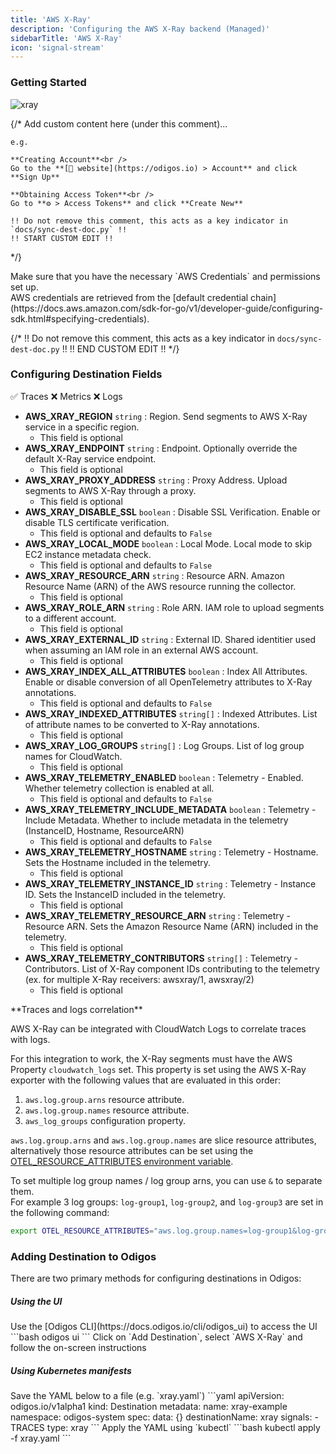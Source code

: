 ```yaml
---
title: 'AWS X-Ray'
description: 'Configuring the AWS X-Ray backend (Managed)'
sidebarTitle: 'AWS X-Ray'
icon: 'signal-stream'
---
```


### Getting Started

<img src="https://d15jtxgb40qetw.cloudfront.net/awsxray.svg" alt="xray" className="not-prose h-20" />

{/*
    Add custom content here (under this comment)...

    e.g.

    **Creating Account**<br />
    Go to the **[🔗 website](https://odigos.io) > Account** and click **Sign Up**

    **Obtaining Access Token**<br />
    Go to **⚙️ > Access Tokens** and click **Create New**

    !! Do not remove this comment, this acts as a key indicator in `docs/sync-dest-doc.py` !!
    !! START CUSTOM EDIT !!
*/}

<Warning>
  Make sure that you have the necessary `AWS Credentials` and permissions set up.<br />
  AWS credentials are retrieved from the [default credential chain](https://docs.aws.amazon.com/sdk-for-go/v1/developer-guide/configuring-sdk.html#specifying-credentials).
</Warning>

{/*
    !! Do not remove this comment, this acts as a key indicator in `docs/sync-dest-doc.py` !!
    !! END CUSTOM EDIT !!
*/}

### Configuring Destination Fields

<Accordion title="Supported Signals:">
  ✅ Traces
  ❌ Metrics
  ❌ Logs
</Accordion>

- **AWS_XRAY_REGION** `string` : Region. Send segments to AWS X-Ray service in a specific region.
  - This field is optional
- **AWS_XRAY_ENDPOINT** `string` : Endpoint. Optionally override the default X-Ray service endpoint.
  - This field is optional
- **AWS_XRAY_PROXY_ADDRESS** `string` : Proxy Address. Upload segments to AWS X-Ray through a proxy.
  - This field is optional
- **AWS_XRAY_DISABLE_SSL** `boolean` : Disable SSL Verification. Enable or disable TLS certificate verification.
  - This field is optional and defaults to `False`
- **AWS_XRAY_LOCAL_MODE** `boolean` : Local Mode. Local mode to skip EC2 instance metadata check.
  - This field is optional and defaults to `False`
- **AWS_XRAY_RESOURCE_ARN** `string` : Resource ARN. Amazon Resource Name (ARN) of the AWS resource running the collector.
  - This field is optional
- **AWS_XRAY_ROLE_ARN** `string` : Role ARN. IAM role to upload segments to a different account.
  - This field is optional
- **AWS_XRAY_EXTERNAL_ID** `string` : External ID. Shared identitier used when assuming an IAM role in an external AWS account.
  - This field is optional
- **AWS_XRAY_INDEX_ALL_ATTRIBUTES** `boolean` : Index All Attributes. Enable or disable conversion of all OpenTelemetry attributes to X-Ray annotations.
  - This field is optional and defaults to `False`
- **AWS_XRAY_INDEXED_ATTRIBUTES** `string[]` : Indexed Attributes. List of attribute names to be converted to X-Ray annotations.
  - This field is optional
- **AWS_XRAY_LOG_GROUPS** `string[]` : Log Groups. List of log group names for CloudWatch.
  - This field is optional
- **AWS_XRAY_TELEMETRY_ENABLED** `boolean` : Telemetry - Enabled. Whether telemetry collection is enabled at all.
  - This field is optional and defaults to `False`
- **AWS_XRAY_TELEMETRY_INCLUDE_METADATA** `boolean` : Telemetry - Include Metadata. Whether to include metadata in the telemetry (InstanceID, Hostname, ResourceARN)
  - This field is optional and defaults to `False`
- **AWS_XRAY_TELEMETRY_HOSTNAME** `string` : Telemetry - Hostname. Sets the Hostname included in the telemetry.
  - This field is optional
- **AWS_XRAY_TELEMETRY_INSTANCE_ID** `string` : Telemetry - Instance ID. Sets the InstanceID included in the telemetry.
  - This field is optional
- **AWS_XRAY_TELEMETRY_RESOURCE_ARN** `string` : Telemetry - Resource ARN. Sets the Amazon Resource Name (ARN) included in the telemetry.
  - This field is optional
- **AWS_XRAY_TELEMETRY_CONTRIBUTORS** `string[]` : Telemetry - Contributors. List of X-Ray component IDs contributing to the telemetry (ex. for multiple X-Ray receivers: awsxray/1, awsxray/2)
  - This field is optional

<Note>
  **Traces and logs correlation**

  AWS X-Ray can be integrated with CloudWatch Logs to correlate traces with logs.

  For this integration to work, the X-Ray segments must have the AWS Property `cloudwatch_logs` set. This property is set using the AWS X-Ray exporter with the following values that are evaluated in this order:

  1. `aws.log.group.arns` resource attribute.
  2. `aws.log.group.names` resource attribute.
  3. `aws_log_groups` configuration property.

  `aws.log.group.arns` and `aws.log.group.names` are slice resource attributes, alternatively those resource attributes can be set using the [OTEL_RESOURCE_ATTRIBUTES environment variable](https://github.com/open-telemetry/opentelemetry-specification/blob/main/specification/resource/sdk.md#specifying-resource-information-via-an-environment-variable).

  To set multiple log group names / log group arns, you can use `&` to separate them.<br />
  For example 3 log groups: `log-group1`, `log-group2`, and `log-group3` are set in the following command:

  ```bash
  export OTEL_RESOURCE_ATTRIBUTES="aws.log.group.names=log-group1&log-group2&log-group3"
  ```
</Note>

### Adding Destination to Odigos

There are two primary methods for configuring destinations in Odigos:

##### **Using the UI**

<Steps>
  <Step>
    Use the [Odigos CLI](https://docs.odigos.io/cli/odigos_ui) to access the UI
    ```bash
    odigos ui
    ```
  </Step>
  <Step>
    Click on `Add Destination`, select `AWS X-Ray` and follow the on-screen instructions
  </Step>
</Steps>

##### **Using Kubernetes manifests**

<Steps>
  <Step>
    Save the YAML below to a file (e.g. `xray.yaml`)
    ```yaml
    apiVersion: odigos.io/v1alpha1
    kind: Destination
    metadata:
      name: xray-example
      namespace: odigos-system
    spec:
      data: {}
      destinationName: xray
      signals:
      - TRACES
      type: xray
    ```
  </Step>
  <Step>
    Apply the YAML using `kubectl`
    ```bash
    kubectl apply -f xray.yaml
    ```
  </Step>
</Steps>